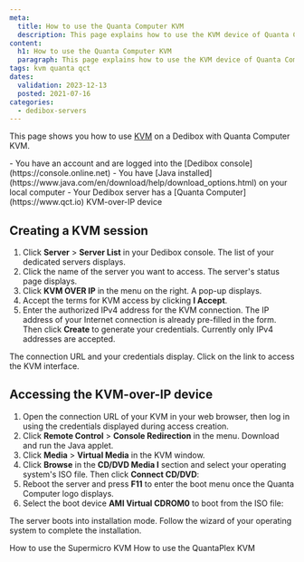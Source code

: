 ```yaml
---
meta:
  title: How to use the Quanta Computer KVM
  description: This page explains how to use the KVM device of Quanta Computer servers
content:
  h1: How to use the Quanta Computer KVM
  paragraph: This page explains how to use the KVM device of Quanta Computer servers
tags: kvm quanta qct
dates:
  validation: 2023-12-13
  posted: 2021-07-16
categories:
  - dedibox-servers
---
```



This page shows you how to use [KVM](/dedibox/kvm-over-ip/concepts/#kvm-over-ip) on a Dedibox with Quanta Computer KVM.

<Message type="requirement">
  - You have an account and are logged into the [Dedibox console](https://console.online.net)
  - You have [Java installed](https://www.java.com/en/download/help/download_options.html) on your local computer
  - Your Dedibox server has a [Quanta Computer](https://www.qct.io) KVM-over-IP device
</Message>

## Creating a KVM session

1. Click **Server** > **Server List** in your Dedibox console. The list of your dedicated servers displays.
2. Click the name of the server you want to access. The server's status page displays.
3. Click **KVM OVER IP** in the menu on the right. A pop-up displays.
    <Lightbox src="scaleway_KVM.webp" alt="" />
4. Accept the terms for KVM access by clicking **I Accept**.
5. Enter the authorized IPv4 address for the KVM connection. The IP address of your Internet connection is already pre-filled in the form. Then click **Create** to generate your credentials.
    <Message type="note">
      Currently only IPv4 addresses are accepted.
    </Message>

The connection URL and your credentials display. Click on the link to access the KVM interface.

## Accessing the KVM-over-IP device

1. Open the connection URL of your KVM in your web browser, then log in using the credentials displayed during access creation.
2. Click **Remote Control** > **Console Redirection** in the menu. Download and run the Java applet.
    <Lightbox src="scaleway_qct_console_redir.webp" alt="" />
3. Click **Media** > **Virtual Media** in the KVM window.
    <Lightbox src="scaleway_qct_virtual_media.webp" alt="" />
4. Click **Browse** in the **CD/DVD Media I** section and select your operating system's ISO file. Then click **Connect CD/DVD**:
    <Lightbox src="scaleway_qct_add_vm.webp" alt="" />
5. Reboot the server and press **F11** to enter the boot menu once the Quanta Computer logo displays.
6. Select the boot device **AMI Virtual CDROM0** to boot from the ISO file:
    <Lightbox src="scaleway_qct_boot_device.webp" alt="" />

The server boots into installation mode. Follow the wizard of your operating system to complete the installation.


<Navigation title="See Also">
  <PreviousButton to="/dedibox/kvm-over-ip/how-to/supermicro/">How to use the Supermicro KVM</PreviousButton>
  <NextButton to="/dedibox/kvm-over-ip/how-to/quantaplex/">How to use the QuantaPlex KVM</NextButton>
</Navigation>